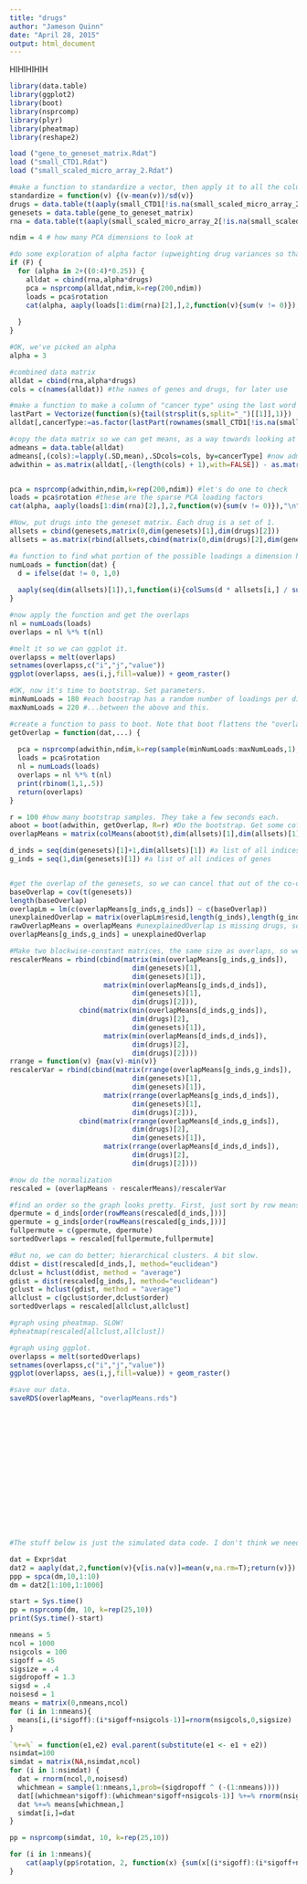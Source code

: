 ```yaml
---
title: "drugs"
author: "Jameson Quinn"
date: "April 28, 2015"
output: html_document
---
```


HIHIHIHIH

```r
library(data.table)
library(ggplot2)
library(boot)
library(nsprcomp)
library(plyr)
library(pheatmap)
library(reshape2)

load ("gene_to_geneset_matrix.Rdat")
load ("small_CTD1.Rdat")
load ("small_scaled_micro_array_2.Rdat")

#make a function to standardize a vector, then apply it to all the columns of drugs and rna
standardize = function(v) {(v-mean(v))/sd(v)}
drugs = data.table(t(aaply(small_CTD1[!is.na(small_scaled_micro_array_2[,1]),],2,standardize)))
genesets = data.table(gene_to_geneset_matrix)
rna = data.table(t(aaply(small_scaled_micro_array_2[!is.na(small_scaled_micro_array_2[,1]),],2,standardize)))

ndim = 4 # how many PCA dimensions to look at

#do some exploration of alpha factor (upweighting drug variances so that they aren't swamped by the more-numerous RNA data)... commented out
if (F) {
  for (alpha in 2+((0:4)*0.25)) {
    alldat = cbind(rna,alpha*drugs)
    pca = nsprcomp(alldat,ndim,k=rep(200,ndim))
    loads = pca$rotation
    cat(alpha, aaply(loads[1:dim(rna)[2],],2,function(v){sum(v != 0)}),"\n")
  
  }
}

#OK, we've picked an alpha
alpha = 3

#combined data matrix
alldat = cbind(rna,alpha*drugs)
cols = c(names(alldat)) #the names of genes and drugs, for later use

#make a function to make a column of "cancer type" using the last word of the row names of rna
lastPart = Vectorize(function(s){tail(strsplit(s,split="_")[[1]],1)})
alldat[,cancerType:=as.factor(lastPart(rownames(small_CTD1[!is.na(small_scaled_micro_array_2[,1]),])))]

#copy the data matrix so we can get means, as a way towards looking at within- vs. between-group variance (group=cancer type)
admeans = data.table(alldat)
admeans[,(cols):=lapply(.SD,mean),.SDcols=cols, by=cancerType] #now admeans is the all-data-means
adwithin = as.matrix(alldat[,-(length(cols) + 1),with=FALSE]) - as.matrix(admeans[,-(length(cols) + 1),with=FALSE]) #adwithin has within-group variability for all data


pca = nsprcomp(adwithin,ndim,k=rep(200,ndim)) #let's do one to check
loads = pca$rotation #these are the sparse PCA loading factors
cat(alpha, aaply(loads[1:dim(rna)[2],],2,function(v){sum(v != 0)}),"\n") #how many of the 200 loading factors relate to genes, as opposed to drugs, for each dimension?

#Now, put drugs into the geneset matrix. Each drug is a set of 1.
allsets = cbind(genesets,matrix(0,dim(genesets)[1],dim(drugs)[2]))
allsets = as.matrix(rbind(allsets,cbind(matrix(0,dim(drugs)[2],dim(genesets)[2]),diag(dim(drugs)[2]))))

#a function to find what portion of the possible loadings a dimension has in each geneset or drug. Returns a matrix (genes,drugs) x (dimensions). That matrix can be self-multiplied to get overlap factors.
numLoads = function(dat) {
  d = ifelse(dat != 0, 1,0)
  
  aaply(seq(dim(allsets)[1]),1,function(i){colSums(d * allsets[i,] / sum(allsets[i,]))})
}

#now apply the function and get the overlaps
nl = numLoads(loads)
overlaps = nl %*% t(nl)

#melt it so we can ggplot it.
overlapss = melt(overlaps)
setnames(overlapss,c("i","j","value"))
ggplot(overlapss, aes(i,j,fill=value)) + geom_raster()

#OK, now it's time to bootstrap. Set parameters.
minNumLoads = 180 #each boostrap has a random number of loadings per dimension, uniformly...
maxNumLoads = 220 #...between the above and this.

#create a function to pass to boot. Note that boot flattens the "overlap" matrix into vectors, so it will fit in rows of the "t" matrix it returns
getOverlap = function(dat,...) {
  
  pca = nsprcomp(adwithin,ndim,k=rep(sample(minNumLoads:maxNumLoads,1),ndim))
  loads = pca$rotation
  nl = numLoads(loads)
  overlaps = nl %*% t(nl)
  print(rbinom(1,1,.5))
  return(overlaps)
}

r = 100 #how many bootstrap samples. They take a few seconds each.
aboot = boot(adwithin, getOverlap, R=r) #Do the bootstrap. Get some coffee.
overlapMeans = matrix(colMeans(aboot$t),dim(allsets)[1],dim(allsets)[1]) #now average the results across bootstrap samples, and put them back from vector into matrix form.

d_inds = seq(dim(genesets)[1]+1,dim(allsets)[1]) #a list of all indices of drugs
g_inds = seq(1,dim(genesets)[1]) #a list of all indices of genes


#get the overlap of the genesets, so we can cancel that out of the co-occurring factors
baseOverlap = cov(t(genesets))
length(baseOverlap)
overlapLm = lm(c(overlapMeans[g_inds,g_inds]) ~ c(baseOverlap))
unexplainedOverlap = matrix(overlapLm$resid,length(g_inds),length(g_inds))
rawOverlapMeans = overlapMeans #unexplainedOverlap is missing drugs, so we're going to put that info into overlapMeans. But first, make a backup copy.
overlapMeans[g_inds,g_inds] = unexplainedOverlap

#Make two blockwise-constant matrices, the same size as overlaps, so we can normalize the values, so that graphing things will have visible stuff happening in all 4 quadrants.
rescalerMeans = rbind(cbind(matrix(min(overlapMeans[g_inds,g_inds]),
                              dim(genesets)[1],
                              dim(genesets)[1]), 
                       matrix(min(overlapMeans[g_inds,d_inds]),
                              dim(genesets)[1],
                              dim(drugs)[2])),
                 cbind(matrix(min(overlapMeans[d_inds,g_inds]),
                              dim(drugs)[2],
                              dim(genesets)[1]), 
                       matrix(min(overlapMeans[d_inds,d_inds]),
                              dim(drugs)[2],
                              dim(drugs)[2])))
rrange = function(v) {max(v)-min(v)}
rescalerVar = rbind(cbind(matrix(rrange(overlapMeans[g_inds,g_inds]),
                              dim(genesets)[1],
                              dim(genesets)[1]), 
                       matrix(rrange(overlapMeans[g_inds,d_inds]),
                              dim(genesets)[1],
                              dim(drugs)[2])),
                 cbind(matrix(rrange(overlapMeans[d_inds,g_inds]),
                              dim(drugs)[2],
                              dim(genesets)[1]), 
                       matrix(rrange(overlapMeans[d_inds,d_inds]),
                              dim(drugs)[2],
                              dim(drugs)[2])))

#now do the normalization
rescaled = (overlapMeans - rescalerMeans)/rescalerVar

#find an order so the graph looks pretty. First, just sort by row means, within genes and within drugs
dpermute = d_inds[order(rowMeans(rescaled[d_inds,]))]
gpermute = g_inds[order(rowMeans(rescaled[g_inds,]))]
fullpermute = c(gpermute, dpermute)
sortedOverlaps = rescaled[fullpermute,fullpermute]

#But no, we can do better; hierarchical clusters. A bit slow.
ddist = dist(rescaled[d_inds,], method="euclidean")
dclust = hclust(ddist, method = "average")
gdist = dist(rescaled[g_inds,], method="euclidean")
gclust = hclust(gdist, method = "average")
allclust = c(gclust$order,dclust$order)
sortedOverlaps = rescaled[allclust,allclust]

#graph using pheatmap. SLOW!
#pheatmap(rescaled[allclust,allclust])

#graph using ggplot.
overlapss = melt(sortedOverlaps)
setnames(overlapss,c("i","j","value"))
ggplot(overlapss, aes(i,j,fill=value)) + geom_raster()

#save our data.
saveRDS(overlapMeans, "overlapMeans.rds")

















#The stuff below is just the simulated data code. I don't think we need it, it was just to explore the packages and see if what we were doing was reasonable. It helped me decide to focus on the first 4 PCA dimensions.

dat = Expr$dat
dat2 = aaply(dat,2,function(v){v[is.na(v)]=mean(v,na.rm=T);return(v)})
ppp = spca(dm,10,1:10)
dm = dat2[1:100,1:1000]

start = Sys.time()
pp = nsprcomp(dm, 10, k=rep(25,10))
print(Sys.time()-start)

nmeans = 5
ncol = 1000
nsigcols = 100
sigoff = 45
sigsize = .4
sigdropoff = 1.3
sigsd = .4
noisesd = 1
means = matrix(0,nmeans,ncol)
for (i in 1:nmeans){
  means[i,(i*sigoff):(i*sigoff+nsigcols-1)]=rnorm(nsigcols,0,sigsize)
}

`%+=%` = function(e1,e2) eval.parent(substitute(e1 <- e1 + e2))
nsimdat=100
simdat = matrix(NA,nsimdat,ncol)
for (i in 1:nsimdat) {
  dat = rnorm(ncol,0,noisesd)
  whichmean = sample(1:nmeans,1,prob=(sigdropoff ^ (-(1:nmeans))))
  dat[(whichmean*sigoff):(whichmean*sigoff+nsigcols-1)] %+=% rnorm(nsigcols,0,sigsd)
  dat %+=% means[whichmean,]
  simdat[i,]=dat
}

pp = nsprcomp(simdat, 10, k=rep(25,10))

for (i in 1:nmeans){
    cat(aaply(pp$rotation, 2, function(x) {sum(x[(i*sigoff):(i*sigoff+nsigcols-1)] != 0)}),"\n")
}
```
